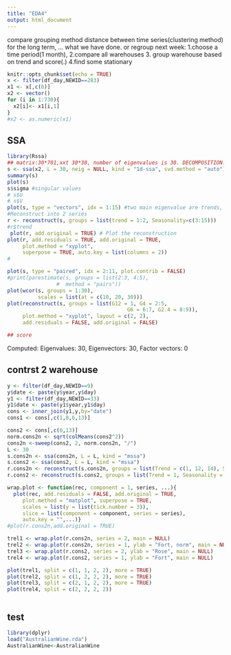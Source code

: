 ```yaml
---
title: "EDA4"
output: html_document
---
```

compare grouping method
distance between time series(clustering method)
for the long term, ...
what we have done.
or regroup
next week: 1.choose a time period(1 month), 2.compare all warehouses 3. group warehouse based on trend and score(.) 4.find some stationary
```r
knitr::opts_chunk$set(echo = TRUE)
x <- filter(df_day,NEWID==283)
x1 <- x[,c(6)]
x2 <- vector()
for (i in 1:730){
  x2[i]<- x1[i,1]
}
#x2 <- as.numeric(x1)
```

## SSA
```r
library(Rssa)
## matrix:30*701,xxt 30*30, number of eigenvalues is 30. DECOMPOSITION.
s <- ssa(x2, L = 30, neig = NULL, kind = "1d-ssa", svd.method = "auto")
summary(s)
plot(s)
s$sigma #singular values
# s$U
# s$V
plot(s, type = "vectors", idx = 1:15) #two main eigenvalue are trends, what is it?
#Reconstruct into 2 series
r <- reconstruct(s, groups = list(trend = 1:2, Seasonality=c(3:15)))
#r$trend
 plot(r, add.original = TRUE) # Plot the reconstruction
plot(r, add.residuals = TRUE, add.original = TRUE,
     plot.method = "xyplot",
     superpose = TRUE, auto.key = list(columns = 2))
# 

plot(s, type = "paired", idx = 2:11, plot.contrib = FALSE)
#print(parestimate(s, groups = list(2:3, 4:5), 
                #  method = "pairs"))
plot(wcor(s, groups = 1:30),
          scales = list(at = c(10, 20, 30)))
plot(reconstruct(s, groups = list(G12 = 1, G4 = 2:5, 
                                       G6 = 6:7, G2.4 = 8:9)), 
     plot.method = "xyplot", layout = c(2, 2), 
     add.residuals = FALSE, add.original = FALSE)

## score

```
Computed:
Eigenvalues: 30,	Eigenvectors: 30,	Factor vectors: 0

## contrst 2 warehouse
```r
y <- filter(df_day,NEWID==9)
y$date <- paste(y$year,y$day)
y1 <- filter(df_day,NEWID==33)
y1$date <- paste(y1$year,y1$day)
cons <- inner_join(y1,y,by="date")
cons1 <- cons[,c(1,8,6,13)]
```

```r
cons2 <- cons[,c(6,13)]
norm.cons2n <- sqrt(colMeans(cons2^2))
cons2n <-sweep(cons2, 2, norm.cons2n, "/")
L <- 30
s.cons2n <- ssa(cons2n, L = L, kind = "mssa")
s.cons2 <- ssa(cons2, L = L, kind = "mssa")
r.cons2n <- reconstruct(s.cons2n, groups = list(Trend = c(1, 12, 14), Seasonality = c(2:11, 13)))
r.cons2 <- reconstruct(s.cons2, groups = list(Trend = 1, Seasonality = 2:11))

wrap.plot <- function(rec, component = 1, series, ...){
  plot(rec, add.residuals = FALSE, add.original = TRUE,
     plot.method = "matplot", superpose = TRUE, 
     scales = list(y = list(tick.number = 3)), 
     slice = list(component = component, series = series),
     auto.key = "",...)}
#plot(r.cons2n,add.original = TRUE)

trel1 <- wrap.plot(r.cons2n, series = 2, main = NULL)
trel2 <- wrap.plot(r.cons2n, series = 1, ylab = "Fort, norm", main = NULL)
trel3 <- wrap.plot(r.cons2, series = 2, ylab = "Rose", main = NULL) 
trel4 <- wrap.plot(r.cons2, series = 1, ylab = "Fort", main = NULL)

plot(trel1, split = c(1, 1, 2, 2), more = TRUE)
plot(trel2, split = c(1, 2, 2, 2), more = TRUE)
plot(trel3, split = c(2, 1, 2, 2), more = TRUE)
plot(trel4, split = c(2, 2, 2, 2))



```

## test 
```r
library(dplyr)
load("AustralianWine.rda")
AustralianWine<-AustralianWine

```



